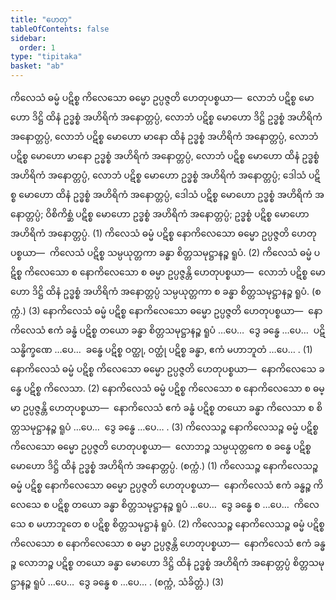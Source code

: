 ```yaml
---
title: "ဟေတု"
tableOfContents: false
sidebar:
  order: 1
type: "tipitaka"
basket: "ab"
---
```



<DynamicBreadcrumb />

<Division number="1">

<Paragraph number="3809">
ကိလေသံ ဓမ္မံ ပဋိစ္စ ကိလေသော ဓမ္မော ဥပ္ပဇ္ဇတိ ဟေတုပစ္စယာ—  လောဘံ ပဋိစ္စ မောဟော ဒိဋ္ဌိ ထိနံ ဥဒ္ဓစ္စံ အဟိရိကံ အနောတ္တပ္ပံ, လောဘံ ပဋိစ္စ မောဟော ဒိဋ္ဌိ ဥဒ္ဓစ္စံ အဟိရိကံ အနောတ္တပ္ပံ, လောဘံ ပဋိစ္စ မောဟော မာနော ထိနံ ဥဒ္ဓစ္စံ အဟိရိကံ အနောတ္တပ္ပံ, လောဘံ ပဋိစ္စ မောဟော မာနော ဥဒ္ဓစ္စံ အဟိရိကံ အနောတ္တပ္ပံ, လောဘံ ပဋိစ္စ မောဟော ထိနံ ဥဒ္ဓစ္စံ အဟိရိကံ အနောတ္တပ္ပံ, လောဘံ ပဋိစ္စ မောဟော ဥဒ္ဓစ္စံ အဟိရိကံ အနောတ္တပ္ပံ; ဒေါသံ ပဋိစ္စ မောဟော ထိနံ ဥဒ္ဓစ္စံ အဟိရိကံ အနောတ္တပ္ပံ, ဒေါသံ ပဋိစ္စ မောဟော ဥဒ္ဓစ္စံ အဟိရိကံ အနောတ္တပ္ပံ; ဝိစိကိစ္ဆံ ပဋိစ္စ မောဟော ဥဒ္ဓစ္စံ အဟိရိကံ အနောတ္တပ္ပံ; ဥဒ္ဓစ္စံ ပဋိစ္စ မောဟော အဟိရိကံ အနောတ္တပ္ပံ. (1)
</Paragraph>

<Paragraph number="3810">
ကိလေသံ ဓမ္မံ ပဋိစ္စ နောကိလေသော ဓမ္မော ဥပ္ပဇ္ဇတိ ဟေတုပစ္စယာ—  ကိလေသံ ပဋိစ္စ သမ္ပယုတ္တကာ ခန္ဓာ စိတ္တသမုဋ္ဌာနဉ္စ ရူပံ. (2)
</Paragraph>

<Paragraph number="3811">
ကိလေသံ ဓမ္မံ ပဋိစ္စ ကိလေသော စ နောကိလေသော စ ဓမ္မာ ဥပ္ပဇ္ဇန္တိ ဟေတုပစ္စယာ—  လောဘံ ပဋိစ္စ မောဟော ဒိဋ္ဌိ ထိနံ ဥဒ္ဓစ္စံ အဟိရိကံ အနောတ္တပ္ပံ သမ္ပယုတ္တကာ စ ခန္ဓာ စိတ္တသမုဋ္ဌာနဉ္စ ရူပံ. (စက္ကံ.) (3)
</Paragraph>

</Division>
<Division number="2">

<Paragraph number="3812">
နောကိလေသံ ဓမ္မံ ပဋိစ္စ နောကိလေသော ဓမ္မော ဥပ္ပဇ္ဇတိ ဟေတုပစ္စယာ—  နောကိလေသံ ဧကံ ခန္ဓံ ပဋိစ္စ တယော ခန္ဓာ စိတ္တသမုဋ္ဌာနဉ္စ ရူပံ …ပေ…  ဒွေ ခန္ဓေ …ပေ…  ပဋိသန္ဓိက္ခဏေ …ပေ…  ခန္ဓေ ပဋိစ္စ ဝတ္ထု, ဝတ္ထုံ ပဋိစ္စ ခန္ဓာ, ဧကံ မဟာဘူတံ …ပေ… . (1)
</Paragraph>

<Paragraph number="3813">
နောကိလေသံ ဓမ္မံ ပဋိစ္စ ကိလေသော ဓမ္မော ဥပ္ပဇ္ဇတိ ဟေတုပစ္စယာ—  နောကိလေသေ ခန္ဓေ ပဋိစ္စ ကိလေသာ. (2)
</Paragraph>

<Paragraph number="3814">
နောကိလေသံ ဓမ္မံ ပဋိစ္စ ကိလေသော စ နောကိလေသော စ ဓမ္မာ ဥပ္ပဇ္ဇန္တိ ဟေတုပစ္စယာ—  နောကိလေသံ ဧကံ ခန္ဓံ ပဋိစ္စ တယော ခန္ဓာ ကိလေသာ စ စိတ္တသမုဋ္ဌာနဉ္စ ရူပံ …ပေ…  ဒွေ ခန္ဓေ …ပေ… . (3)
</Paragraph>

</Division>
<Division number="3">

<Paragraph number="3815">
ကိလေသဉ္စ နောကိလေသဉ္စ ဓမ္မံ ပဋိစ္စ ကိလေသော ဓမ္မော ဥပ္ပဇ္ဇတိ ဟေတုပစ္စယာ—  လောဘဉ္စ သမ္ပယုတ္တကေ စ ခန္ဓေ ပဋိစ္စ မောဟော ဒိဋ္ဌိ ထိနံ ဥဒ္ဓစ္စံ အဟိရိကံ အနောတ္တပ္ပံ. (စက္ကံ.) (1)
</Paragraph>

<Paragraph number="3816">
ကိလေသဉ္စ နောကိလေသဉ္စ ဓမ္မံ ပဋိစ္စ နောကိလေသော ဓမ္မော ဥပ္ပဇ္ဇတိ ဟေတုပစ္စယာ—  နောကိလေသံ ဧကံ ခန္ဓဉ္စ ကိလေသေ စ ပဋိစ္စ တယော ခန္ဓာ စိတ္တသမုဋ္ဌာနဉ္စ ရူပံ …ပေ…  ဒွေ ခန္ဓေ စ …ပေ…  ကိလေသေ စ မဟာဘူတေ စ ပဋိစ္စ စိတ္တသမုဋ္ဌာနံ ရူပံ. (2)
</Paragraph>

<Paragraph number="3817">
ကိလေသဉ္စ နောကိလေသဉ္စ ဓမ္မံ ပဋိစ္စ ကိလေသော စ နောကိလေသော စ ဓမ္မာ ဥပ္ပဇ္ဇန္တိ ဟေတုပစ္စယာ—  နောကိလေသံ ဧကံ ခန္ဓဉ္စ လောဘဉ္စ ပဋိစ္စ တယော ခန္ဓာ မောဟော ဒိဋ္ဌိ ထိနံ ဥဒ္ဓစ္စံ အဟိရိကံ အနောတ္တပ္ပံ စိတ္တသမုဋ္ဌာနဉ္စ ရူပံ …ပေ…  ဒွေ ခန္ဓေ စ …ပေ… . (စက္ကံ, သံခိတ္တံ.) (3)
</Paragraph>
</Division>